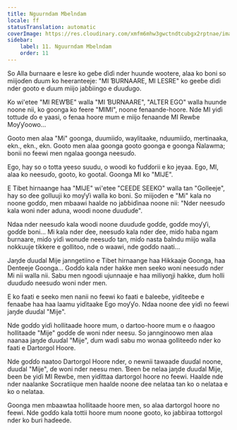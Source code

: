 ```yaml
---
title: Nguurndam Mbelndam
locale: ff
statusTranslation: automatic
coverImage: https://res.cloudinary.com/xmfm6mhw3gwctndtcubgx2rptnae/image/upload/v1740468922/small_cover_tratado_de_psicologia_revolucionaria_a4c0dca4e0.webp
sidebar:
    label: 11. Nguurndam Mbelndam
    order: 11
---
```

So Alla ɓurnaare e lesre ko geɓe ɗiɗi nder huunde wootere, alaa ko boni so miijoɗen ɗuum ko heeranteeje: "MI ƁURNAARE, MI LESRE" ko geeɓe ɗiɗi nder gooto e ɗuum miijo jaɓɓiingo e ɗuuɗugo.

Ko wi'etee "MI REWƁE" walla "MI ƁURNAARE", "ALTER EGO" walla huunde noone nii, ko goonga ko feere "MIMI", noone fenaande-hoore. Nde MI yiɗi tottude ɗo e yaasi, o fenaa hoore mum e miijo fenaande MI Rewɓe Moƴƴoowo...

Gooto men alaa "Mi" goonga, duumiiɗo, waylitaake, nduumiiɗo, mertinaaka, ekn., ekn., ekn. Gooto men alaa goonga gooto goonga e goonga Ñalawma; bonii no feewi men ngalaa goonga neesuɗo.

Ego, hay so o totta yeeso suudu, o woodi ko fuɗɗorii e ko jeyaa. Ego, MI, alaa ko neesuɗo, gooto, ko gootal. Goonga MI ko "MIJE".

E Tibet hirnaange haa "MIJE" wi'etee "CEEDE SEEKO" walla tan "Golleeje", hay so ɗee golluuji ko moƴƴi walla ko boni. So miijoɗen e "Mi" kala no noone goɗɗo, men mbaawi haalde no jaɓɓiɗinaa noone nii: "Nder neesuɗo kala woni nder aduna, woodi noone ɗuuɗuɗe".

Ndaa nder neesuɗo kala woodi noone ɗuuɗuɗe goɗɗe, goɗɗe moƴƴi, goɗɗe boni... Mi kala nder ɗee, neesuɗo kala nder ɗee, miɗo haɓa ngam ɓurnaare, miɗo yiɗi wonude neesuɗo tan, miɗo nasta ɓalndu miijo walla nokkuuje tikkere e gollitoo, nde o waawi, nde goɗɗo naati...

Jaŋde ɗuuɗal Mije janngetiino e Tibet hirnaange haa Hikkaaje Goonga, haa Denteeje Goonga... Goɗɗo kala nder hakke men seeko woni neesuɗo nder Mi nii walla nii. Sabu men ngoodi ujunnaaje e haa miliyoŋji hakke, ɗum holli ɗuuɗuɗo neesuɗo woni nder men.

E ko faati e seeko men nanii no feewi ko faati e ɓaleeɓe, yiɗiteeɓe e fenaaɓe haa haa laamu yiɗitaake Ego moƴƴo. Ndaa noone ɗee yiɗi no feewi jaŋde ɗuuɗal "Mije".

Nde goɗɗo yiɗi hollitaade hoore mum, o dartoo-hoore mum e o ñaagoo hollitaade "Mije" goɗɗe ɗe woni nder neesu. So jannginoowo men alaa naanaa jaŋde ɗuuɗal "Mije", ɗum waɗi sabu mo wonaa golliteeɗo nder ko faati e Dartorgol Hoore.

Nde goɗɗo naatoo Dartorgol Hoore nder, o newnii tawaade ɗuuɗal noone, ɗuuɗal "Mije", ɗe woni nder neesu men. Ɓeen ɓe nelaa jaŋde ɗuuɗal Mije, ɓeen ɓe yiɗi MI Rewɓe, men yiɗittaa dartorgol hoore no feewi. Haalde nde nder naalanke Socratiique men haalde noone ɗee nelataa tan ko o nelataa e ko o nelataa.

Goonga men mbaawtaa hollitaade hoore men, so alaa dartorgol hoore no feewi. Nde goɗɗo kala tottii hoore mum noone gooto, ko jaɓɓiraa tottorgol nder ko ɓuri haɗeede.

